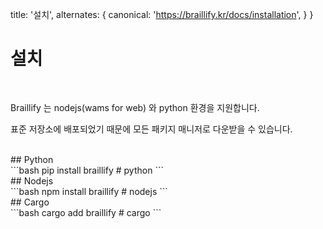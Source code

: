   title: '설치',
  alternates: {
    canonical: 'https://braillify.kr/docs/installation',
  }
}

# 설치
<br/>

Braillify 는 nodejs(wams for web) 와 python 환경을 지원합니다.

표준 저장소에 배포되었기 때문에 모든 패키지 매니저로 다운받을 수 있습니다.

<br/>
## Python
<br/>
```bash
pip install braillify # python
```

<br/>
## Nodejs
<br/>
```bash
npm install braillify # nodejs
```

<br/>
## Cargo
<br/>
```bash
cargo add braillify # cargo
```
